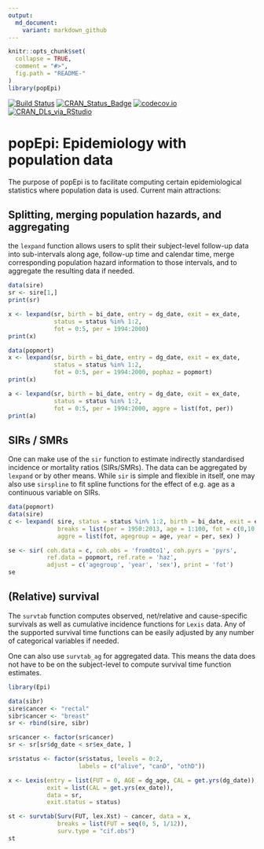 ```yaml
---
output:
  md_document:
    variant: markdown_github
---
```



```r
knitr::opts_chunk$set(
  collapse = TRUE,
  comment = "#>",
  fig.path = "README-"
)
library(popEpi)
```


[![Build Status](https://travis-ci.org/WetRobot/popEpi.png?branch=master)](https://travis-ci.org/WetRobot/popEpi)
[![CRAN_Status_Badge](http://www.r-pkg.org/badges/version/popEpi)](http://cran.r-project.org/package=popEpi)
[![codecov.io](http://codecov.io/github/WetRobot/popEpi/coverage.svg?branch=master)](http://codecov.io/github/WetRobot/popEpi?branch=master)
[![CRAN_DLs_via_RStudio](http://cranlogs.r-pkg.org/badges/popEpi)](http://cran.rstudio.com/web/packages/popEpi/index.html)

# popEpi: Epidemiology with population data

The purpose of popEpi is to facilitate computing certain epidemiological 
statistics where population data is used. Current main attractions:

## Splitting, merging population hazards, and aggregating

the `lexpand` function allows users to split their subject-level follow-up data into sub-intervals along age, follow-up time and calendar time, 
merge corresponding population hazard information to those intervals, 
and to aggregate the resulting data if needed.

```r
data(sire)
sr <- sire[1,]
print(sr)
```

```r
x <- lexpand(sr, birth = bi_date, entry = dg_date, exit = ex_date,
             status = status %in% 1:2, 
             fot = 0:5, per = 1994:2000)
print(x)
```

```r
data(popmort)
x <- lexpand(sr, birth = bi_date, entry = dg_date, exit = ex_date,
             status = status %in% 1:2, 
             fot = 0:5, per = 1994:2000, pophaz = popmort)
print(x)
```

```r
a <- lexpand(sr, birth = bi_date, entry = dg_date, exit = ex_date,
             status = status %in% 1:2,
             fot = 0:5, per = 1994:2000, aggre = list(fot, per))
print(a)
```


## SIRs / SMRs

One can make use of the `sir` function to estimate indirectly standardised incidence or
mortality ratios (SIRs/SMRs). The data can be aggregated by `lexpand` or by other means.
While `sir` is simple and flexible in itself, one may also use `sirspline` to fit
spline functions for the effect of e.g. age as a continuous variable on SIRs.

```r
data(popmort)
data(sire)
c <- lexpand( sire, status = status %in% 1:2, birth = bi_date, exit = ex_date, entry = dg_date,
              breaks = list(per = 1950:2013, age = 1:100, fot = c(0,10,20,Inf)), 
              aggre = list(fot, agegroup = age, year = per, sex) )

se <- sir( coh.data = c, coh.obs = 'from0to1', coh.pyrs = 'pyrs', 
           ref.data = popmort, ref.rate = 'haz', 
           adjust = c('agegroup', 'year', 'sex'), print = 'fot')
se
```


## (Relative) survival

The `survtab` function computes observed, net/relative and cause-specific
survivals as well as  cumulative incidence functions for `Lexis` data. 
Any of the supported survival time functions can be
easily adjusted by any number of categorical variables if needed.

One can also use `survtab_ag` for aggregated data. This means the data does
not have to be on the subject-level to compute survival time function estimates.

```r
library(Epi)

data(sibr)
sire$cancer <- "rectal"
sibr$cancer <- "breast"
sr <- rbind(sire, sibr)

sr$cancer <- factor(sr$cancer)
sr <- sr[sr$dg_date < sr$ex_date, ]

sr$status <- factor(sr$status, levels = 0:2, 
                    labels = c("alive", "canD", "othD"))

x <- Lexis(entry = list(FUT = 0, AGE = dg_age, CAL = get.yrs(dg_date)), 
           exit = list(CAL = get.yrs(ex_date)), 
           data = sr,
           exit.status = status)

st <- survtab(Surv(FUT, lex.Xst) ~ cancer, data = x,
              breaks = list(FUT = seq(0, 5, 1/12)),
              surv.type = "cif.obs")
st
```


